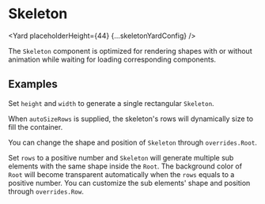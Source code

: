 




# Skeleton

<Yard placeholderHeight={44} {...skeletonYardConfig} />

The `Skeleton` component is optimized for rendering shapes with or without animation while waiting for loading corresponding components.

## Examples

<Example title="Basic usage" path="skeleton/basic.tsx">
  <SkeletonBasic />
</Example>

Set `height` and `width` to generate a single rectangular `Skeleton`.

<Example title="AutoSize Rows" path="skeleton/auto-size-rows.tsx">
  <SkeletonAutoSizeRows />
</Example>

When `autoSizeRows` is supplied, the skeleton's rows will dynamically size to fill the container.

<Example title="Other Shapes" path="skeleton/circle.tsx">
  <SkeletonCircle />
</Example>

You can change the shape and position of `Skeleton` through `overrides.Root`.

<Example title="Animation" path="skeleton/animation.tsx">
  <SkeletonAnimation />
</Example>

<Example title="Sub elements" path="skeleton/subElements.tsx">
  <SkeletonSubElements />
</Example>

Set `rows` to a positive number and `Skeleton` will generate multiple sub elements with the same shape inside the `Root`.
The background color of `Root` will become transparent automatically when the `rows` equals to a positive number.
You can customize the sub elements' shape and position through `overrides.Row`.

<Exports
  component={SkeletonExports}
  title="Skeleton exports"
  path="baseui/skeleton"
/>
